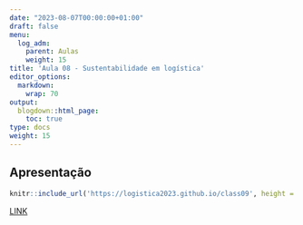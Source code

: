 ```yaml
---
date: "2023-08-07T00:00:00+01:00"
draft: false
menu:
  log_adm:
    parent: Aulas
    weight: 15
title: 'Aula 08 - Sustentabilidade em logística'
editor_options: 
  markdown: 
    wrap: 70
output: 
  blogdown::html_page:
    toc: true
type: docs
weight: 15
---
```


## Apresentação

```r
knitr::include_url('https://logistica2023.github.io/class09', height = "400px")
```

[LINK](https://logistica2023.github.io/class09)

